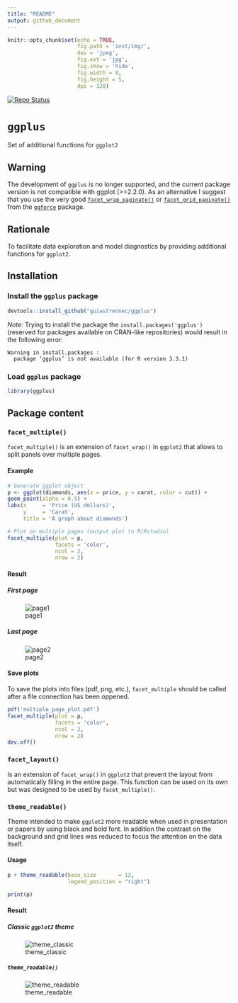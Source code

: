 ```yaml
---
title: "README"
output: github_document
---
```


```r
knitr::opts_chunk$set(echo = TRUE,
                      fig.path = 'inst/img/', 
                      dev = 'jpeg', 
                      fig.ext = 'jpg', 
                      fig.show = 'hide',
                      fig.width = 8, 
                      fig.height = 5, 
                      dpi = 120)
```

[![Repo Status](https://www.repostatus.org/badges/latest/abandoned.svg)](https://www.repostatus.org/#abandoned)

# `ggplus`

Set of additional functions for `ggplot2`

## __Warning__
The development of `ggplus` is no longer supported, and the current package version is not compatible with ggplot (>=2.2.0). As an alternative I suggest that you use the very good [`facet_wrap_paginate()`](https://ggforce.data-imaginist.com/reference/facet_wrap_paginate.html) or [`facet_grid_paginate()`](https://ggforce.data-imaginist.com/reference/facet_grid_paginate.html) from the [`ggforce`](https://ggforce.data-imaginist.com/) package. 

## Rationale

To facilitate data exploration and model diagnostics by providing additional functions for `ggplot2`.


## Installation

### Install the `ggplus` package 

```r
devtools::install_github("guiastrennec/ggplus")
```

*Note:* Trying to install the package the `install.packages('ggplus')` (reserved for packages available on CRAN-like repositories) would result in the following error:
```
Warning in install.packages :
  package ‘ggplus’ is not available (for R version 3.3.1)
```

### Load `ggplus` package

```r
library(ggplus)
```


## Package content

### `facet_multiple()`

`facet_multiple()` is an extension of `facet_wrap()` in `ggplot2` that allows to split panels over multiple pages.

#### Example
```r
# Generate ggplot object
p <- ggplot(diamonds, aes(x = price, y = carat, color = cut)) +
geom_point(alpha = 0.5) +
labs(x     = 'Price (US dollars)',
     y     = 'Carat',
     title = 'A graph about diamonds')

# Plot on multiple pages (output plot to R/Rstudio)
facet_multiple(plot = p, 
               facets = 'color', 
               ncol = 2, 
               nrow = 2)
```

#### Result
##### First page

![page1](inst/img/facet_multiple-1.jpg)


##### Last page

![page2](inst/img/facet_multiple-2.jpg)


#### Save plots

To save the plots into files (pdf, png, etc.), `facet_multiple` should be called after a file connection has been oppened.

```r
pdf('multiple_page_plot.pdf')
facet_multiple(plot = p, 
               facets = 'color', 
               ncol = 2, 
               nrow = 2)
dev.off()
```


### `facet_layout()`

Is an extension of `facet_wrap()` in `ggplot2` that prevent the layout from automatically filling in the entire page. This function can be used on its own but was designed to be used by `facet_multiple()`.


### `theme_readable()`

Theme intended to make `ggplot2` more readable when used in presentation or papers by using black and bold font. In addition the contrast on the background and grid lines was reduced to focus the attention on the data itself.


#### Usage

```r
p + theme_readable(base_size       = 12,
                   legend_position = "right")
```

```r
print(p)
```


#### Result
##### Classic `ggplot2` theme   

![theme_classic](inst/img/theme_classic-1.jpg)


##### `theme_readable()`   

![theme_readable](inst/img/theme_readable-1.jpg)

